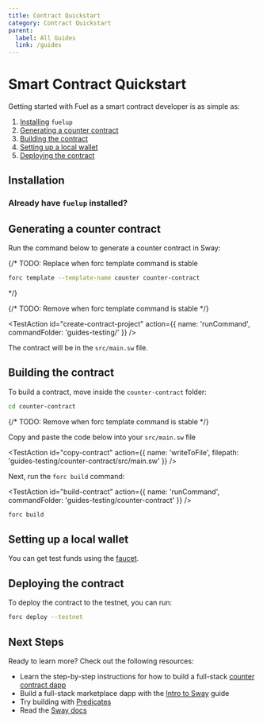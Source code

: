 ```yaml
---
title: Contract Quickstart
category: Contract Quickstart
parent:
  label: All Guides
  link: /guides
---
```


# Smart Contract Quickstart

Getting started with Fuel as a smart contract developer is as simple as:

1. [Installing](#installation) `fuelup`
2. [Generating a counter contract](#generating-a-counter-contract)
3. [Building the contract](#building-the-contract)
4. [Setting up a local wallet](#setting-up-a-local-wallet)
5. [Deploying the contract](#deploying-the-contract)

## Installation

<TextImport
  file="../installation/index.mdx"
  comment="install_fuelup"
  commentType="{/*"
/>

<CodeImport
  file="../installation/index.mdx"
  comment="install_fuelup_command"
  commentType="{/*"
  lang="sh"
  trim="true"
/>

<TextImport
  file="../counter-dapp/building-a-smart-contract.mdx"
  comment="install_help"
  commentType="{/*"
/>

<TextImport
  file="../installation/index.mdx"
  comment="install_VSCode_extensions"
  commentType="{/*"
/>

### Already have `fuelup` installed?

<TextImport
  file="../counter-dapp/building-a-smart-contract.mdx"
  comment="already_installed"
  commentType="{/*"
/>

## Generating a counter contract

Run the command below to generate a counter contract in Sway:

{/* 
TODO: Replace when forc template command is stable

```sh
forc template --template-name counter counter-contract
```
*/}

{/* TODO: Remove when forc template command is stable */}

<TestAction
id="create-contract-project"
action={{
  name: 'runCommand',
  commandFolder: 'guides-testing/'
}}
/>

<CodeImport
  file="../counter-dapp/building-a-smart-contract.mdx"
  comment="new_forc_contract"
  commentType="{/*"
  lang="sh"
  trim="true"
/>

The contract will be in the `src/main.sw` file.

<TextImport
  file="../counter-dapp/building-a-smart-contract.mdx"
  comment="forc_new"
  commentType="{/*"
/>

## Building the contract

To build a contract, move inside the `counter-contract` folder:

```sh
cd counter-contract
```

{/* TODO: Remove when forc template command is stable */}

Copy and paste the code below into your `src/main.sw` file

<TestAction
id="copy-contract"
action={{
  name: 'writeToFile',
  filepath: 'guides-testing/counter-contract/src/main.sw'
}}
/>

<CodeImport
  file="../../examples/counter-dapp/counter-contract/src/main.sw"
  comment="all"
  commentType="/*"
  lang="sway"
/>

Next, run the `forc build` command:

<TestAction
id="build-contract"
action={{
  name: 'runCommand',
  commandFolder: 'guides-testing/counter-contract'
}}
/>

```sh
forc build
```

## Setting up a local wallet

<TextImport
  file="../installation/index.mdx"
  comment="forc_wallet_setup"
  commentType="{/*"
/>

You can get test funds using the [faucet](https://faucet-testnet.fuel.network/).

## Deploying the contract

To deploy the contract to the testnet, you can run:

```sh
forc deploy --testnet
```

<TextImport
  file="../counter-dapp/building-a-smart-contract.mdx"
  comment="forc_wallet"
  commentType="{/*"
/>

## Next Steps

Ready to learn more? Check out the following resources:

- Learn the step-by-step instructions for how to build a full-stack [counter contract dapp](/guides/counter-dapp)
- Build a full-stack marketplace dapp with the [Intro to Sway](/guides/intro-to-sway) guide
- Try building with [Predicates](/guides/intro-to-predicates)
- Read the [Sway docs](/docs/sway)
